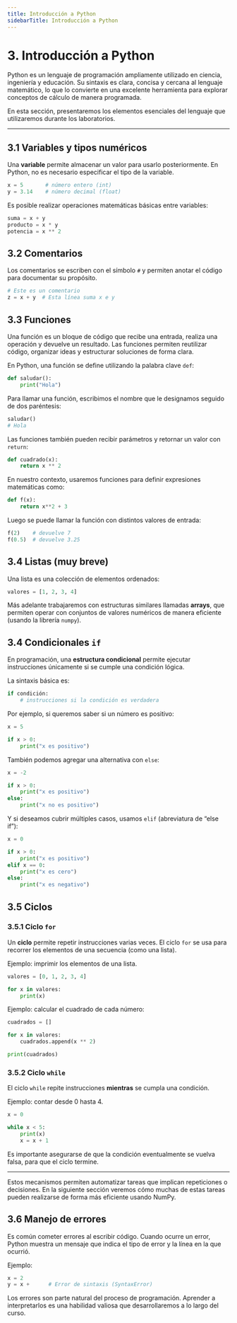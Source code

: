 ```yaml
---
title: Introducción a Python
sidebarTitle: Introducción a Python
---
```


# 3. Introducción a Python

Python es un lenguaje de programación ampliamente utilizado en ciencia, ingeniería y educación. Su sintaxis es clara, concisa y cercana al lenguaje matemático, lo que lo convierte en una excelente herramienta para explorar conceptos de cálculo de manera programada.

En esta sección, presentaremos los elementos esenciales del lenguaje que utilizaremos durante los laboratorios.

---

## 3.1 Variables y tipos numéricos

Una **variable** permite almacenar un valor para usarlo posteriormente. En Python, no es necesario especificar el tipo de la variable.

```python
x = 5       # número entero (int)
y = 3.14    # número decimal (float)
```

Es posible realizar operaciones matemáticas básicas entre variables:

```python
suma = x + y
producto = x * y
potencia = x ** 2
```

## 3.2 Comentarios

Los comentarios se escriben con el símbolo `#` y permiten anotar el código para documentar su propósito.

```python
# Este es un comentario
z = x + y  # Esta línea suma x e y
```

## 3.3 Funciones

Una función es un bloque de código que recibe una entrada, realiza una operación y devuelve un resultado. Las funciones permiten reutilizar código, organizar ideas y estructurar soluciones de forma clara.

En Python, una función se define utilizando la palabra clave `def`:

```python
def saludar():
    print("Hola")
```

Para llamar una función, escribimos el nombre que le designamos seguido de dos paréntesis:

```python
saludar()
# Hola
```

Las funciones también pueden recibir parámetros y retornar un valor con `return`:

```python
def cuadrado(x):
    return x ** 2
```

En nuestro contexto, usaremos funciones para definir expresiones matemáticas como:

```python
def f(x):
    return x**2 + 3
```

Luego se puede llamar la función con distintos valores de entrada:

```python
f(2)    # devuelve 7
f(0.5)  # devuelve 3.25
```

## 3.4 Listas (muy breve)

Una lista es una colección de elementos ordenados:

```python
valores = [1, 2, 3, 4]
```

Más adelante trabajaremos con estructuras similares llamadas **arrays**, que permiten operar con conjuntos de valores numéricos de manera eficiente (usando la librería `numpy`).

## 3.4 Condicionales `if`

En programación, una **estructura condicional** permite ejecutar instrucciones únicamente si se cumple una condición lógica.

La sintaxis básica es:

```python
if condición:
    # instrucciones si la condición es verdadera
```

Por ejemplo, si queremos saber si un número es positivo:

```python
x = 5

if x > 0:
    print("x es positivo")
```

También podemos agregar una alternativa con `else`:

```python
x = -2

if x > 0:
    print("x es positivo")
else:
    print("x no es positivo")
```

Y si deseamos cubrir múltiples casos, usamos `elif` (abreviatura de “else if”):

```python
x = 0

if x > 0:
    print("x es positivo")
elif x == 0:
    print("x es cero")
else:
    print("x es negativo")
```

## 3.5 Ciclos

### 3.5.1 Ciclo `for`

Un **ciclo** permite repetir instrucciones varias veces.
El ciclo `for` se usa para recorrer los elementos de una secuencia (como una lista).

Ejemplo: imprimir los elementos de una lista.

```python
valores = [0, 1, 2, 3, 4]

for x in valores:
    print(x)
```

Ejemplo: calcular el cuadrado de cada número:

```python
cuadrados = []

for x in valores:
    cuadrados.append(x ** 2)

print(cuadrados)
```

### 3.5.2 Ciclo `while`

El ciclo `while` repite instrucciones **mientras** se cumpla una condición.

Ejemplo: contar desde 0 hasta 4.

```python
x = 0

while x < 5:
    print(x)
    x = x + 1
```

Es importante asegurarse de que la condición eventualmente se vuelva falsa, para que el ciclo termine.


---

Estos mecanismos permiten automatizar tareas que implican repeticiones o decisiones.
En la siguiente sección veremos cómo muchas de estas tareas pueden realizarse de forma más eficiente usando NumPy.

## 3.6 Manejo de errores

Es común cometer errores al escribir código. Cuando ocurre un error, Python muestra un mensaje que indica el tipo de error y la línea en la que ocurrió.

Ejemplo:

```python
x = 2
y = x +      # Error de sintaxis (SyntaxError)
```

Los errores son parte natural del proceso de programación. Aprender a interpretarlos es una habilidad valiosa que desarrollaremos a lo largo del curso.